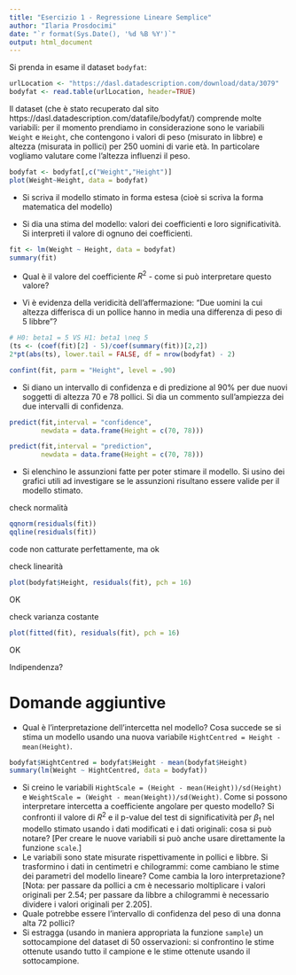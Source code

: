 ```yaml
---
title: "Esercizio 1 - Regressione Lineare Semplice"
author: "Ilaria Prosdocimi"
date: "`r format(Sys.Date(), '%d %B %Y')`"
output: html_document
---
```



Si prenda in esame il dataset `bodyfat`: 

```r
urlLocation <- "https://dasl.datadescription.com/download/data/3079"
bodyfat <- read.table(urlLocation, header=TRUE)
```

Il dataset (che è stato recuperato dal sito https://dasl.datadescription.com/datafile/bodyfat/) comprende molte variabili: per il momento prendiamo in considerazione sono le variabili `Weight` e `Height`, che contengono i valori di peso (misurato in libbre) e altezza (misurata in pollici) per 250 uomini di varie età. In particolare vogliamo valutare come l'altezza influenzi il peso. 

```r
bodyfat <- bodyfat[,c("Weight","Height")]
plot(Weight~Height, data = bodyfat)
```

* Si scriva il modello stimato in forma estesa (cioè si scriva la forma matematica del modello)

* Si dia una stima del modello: valori dei coefficienti e loro significatività. Si interpreti il valore di ognuno dei coefficienti. 

```r
fit <- lm(Weight ~ Height, data = bodyfat)
summary(fit)
```

* Qual è il valore del coefficiente $R^2$ - come si può interpretare questo valore? 

* Vi è evidenza della veridicità dell'affermazione: "Due uomini la cui altezza differisca di un pollice hanno in media una differenza di peso di 5 libbre"? 

```r
# H0: beta1 = 5 VS H1: beta1 \neq 5
(ts <- (coef(fit)[2] - 5)/coef(summary(fit))[2,2])
2*pt(abs(ts), lower.tail = FALSE, df = nrow(bodyfat) - 2)
```

```r
confint(fit, parm = "Height", level = .90)
```

* Si diano un intervallo di confidenza e di predizione al 90\% per due nuovi soggetti di altezza 70 e 78 pollici. Si dia un commento sull'ampiezza dei due intervalli di confidenza. 

```r
predict(fit,interval = "confidence", 
        newdata = data.frame(Height = c(70, 78)))

predict(fit,interval = "prediction", 
        newdata = data.frame(Height = c(70, 78)))
```


* Si elenchino le assunzioni fatte per poter stimare il modello. Si usino dei grafici utili ad investigare se le assunzioni risultano essere valide per il modello stimato.  

check normalità 

```r
qqnorm(residuals(fit))
qqline(residuals(fit))
```
code non catturate perfettamente, ma ok 

check linearità 

```r
plot(bodyfat$Height, residuals(fit), pch = 16)
```

OK 

check varianza costante 

```r
plot(fitted(fit), residuals(fit), pch = 16)
```

OK 

Indipendenza? 

# Domande aggiuntive

- Qual è l'interpretazione dell'intercetta nel modello? Cosa succede se si stima un modello usando una nuova variabile `HightCentred = Height - mean(Height)`. 


```r
bodyfat$HightCentred = bodyfat$Height - mean(bodyfat$Height)
summary(lm(Weight ~ HightCentred, data = bodyfat))
```


- Si creino le variabili `HightScale = (Height - mean(Height))/sd(Height)` e `WeightScale = (Weight - mean(Weight))/sd(Weight)`. Come si possono interpretare intercetta a coefficiente angolare per questo modello? Si confronti il valore di $R^2$ e il p-value del test di significatività per $\beta_1$ nel modello stimato usando i dati modificati e i dati originali: cosa si può notare? [Per creare le nuove variabili si può anche usare direttamente la funzione `scale`.]
- Le variabili sono state misurate rispettivamente in pollici e libbre. Si trasformino i dati in centimetri e chilogrammi: come cambiano le stime dei parametri del modello lineare? Come cambia la loro interpretazione? [Nota: per passare da pollici a cm è necessario moltiplicare i valori originali per 2.54; per passare da libbre a chilogrammi è necessario dividere i valori originali per 2.205]. 
- Quale potrebbe essere l'intervallo di confidenza del peso di una donna alta 72 pollici? 
- Si estragga (usando in maniera appropriata la funzione `sample`) un sottocampione del dataset di 50 osservazioni: si confrontino le stime ottenute usando tutto il campione e le stime ottenute usando il sottocampione. 
